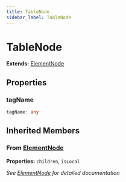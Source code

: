 ```yaml
---
title: TableNode
sidebar_label: TableNode
---
```


# TableNode

**Extends:** [ElementNode](/api/interfaces/elementnode)

## Properties

### tagName

```typescript
tagName: any
```

## Inherited Members

### From [ElementNode](/api/interfaces/elementnode)

**Properties:** `children`, `isLocal`

*See [ElementNode](/api/interfaces/elementnode) for detailed documentation*

